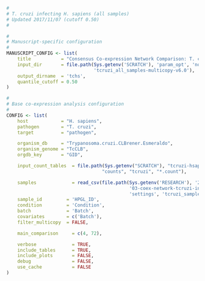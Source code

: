 ```r
#
# T. cruzi infecting H. sapiens (all samples)
# Updated 2017/11/07 (cutoff 0.50)
#

#
# Manuscript-specific configuration
#
MANUSCRIPT_CONFIG <- list(
    title           = "Consensus Co-expression Network Comparison: T. cruzi infecting H. sapiens", 
    input_dir       = file.path(Sys.getenv('SCRATCH'), 'param_opt', 'normal',
                                'tcruzi_all_samples-multicopy-v6.0'),
    output_dirname  = 'tchs',
    quantile_cutoff = 0.50
)

#
# Base co-expression analysis configuration
#
CONFIG <- list(
    host            = "H. sapiens",
    pathogen        = "T. cruzi",
    target          = "pathogen",

    organism_db     = "Trypanosoma.cruzi.CLBrener.Esmeraldo",
    organism_genome = "TcCLB",
    orgdb_key       = "GID",

    input_count_tables  = file.path(Sys.getenv("SCRATCH"), "tcruzi-hsapiens",
                                   "counts", "tcruzi", "*.count"),

    samples             = read_csv(file.path(Sys.getenv('RESEARCH'), '2015',
                                             '03-coex-network-tcruzi-infecting-hsapiens',
                                             'settings', 'tcruzi_samples.csv')),
    sample_id         = 'HPGL_ID',
    condition         = 'Condition',
    batch             = 'Batch',
    covariates        = c('Batch'),
    filter_multicopy  = FALSE,

    main_comparison     = c(4, 72),

    verbose             = TRUE,
    include_tables      = TRUE,
    include_plots       = FALSE,
    debug               = FALSE,
    use_cache           = FALSE
)
```
